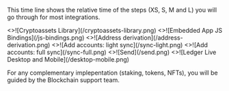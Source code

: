 
This time line shows the relative time of the steps (XS, S, M and L) you will go through for most integrations.

 <Cards> 
   <Card 
     image 
     arrow 
     title="Cryptoassets Library" 
     href="../coding/cryptoassets-library"> 
     <>![Cryptoassets Library](/cryptoassets-library.png)</> 
   </Card> 
   <Card 
     image 
     arrow 
     title="Embedded App JS Bindings" 
     href="../coding/js-bindings"> 
     <>![Embedded App JS Bindings](/js-bindings.png)</> 
   </Card> 
   <Card 
     image 
     arrow 
     title="Address derivation" 
     href="../coding/address-derivation"> 
     <>![Address derivation](/address-derivation.png)</> 
   </Card> 
   <Card 
     image 
     arrow 
     title="Add accounts: light sync" 
     href="../coding/light-sync"> 
     <>![Add accounts: light sync](/sync-light.png)</> 
   </Card>
   <Card 
     image 
     arrow 
     title="Add accounts: full sync" 
     href="../coding/sync"> 
     <>![Add accounts: full sync](/sync-full.png)</> 
   </Card>
   <Card 
     image 
     arrow 
     title="Send" 
     href="../coding/send"> 
     <>![Send](/send.png)</> 
   </Card>
   <Card 
     image 
     arrow 
     title="Ledger Live Desktop and Mobile" 
     href="../coding/desktop-mobile"> 
     <>![Ledger Live Desktop and Mobile](/desktop-mobile.png)</> 
   </Card>
 </Cards> 


For any complementary implepentation (staking, tokens, NFTs), you will be guided by the Blockchain support team. 

